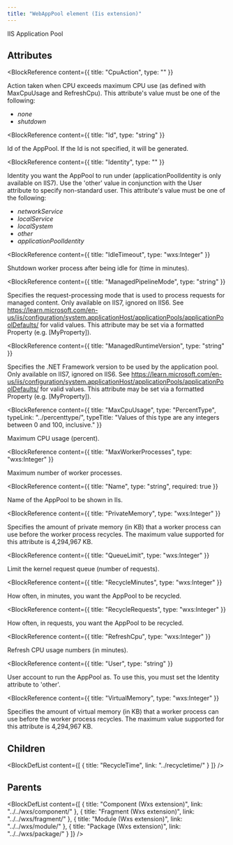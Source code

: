 ```yaml
---
title: "WebAppPool element (Iis extension)"
---
```



IIS Application Pool


## Attributes

<BlockWrapper>

  <BlockReference
    content={{
      title: "CpuAction",
      type: ""
    }}
  >
  Action taken when CPU exceeds maximum CPU use (as defined with MaxCpuUsage and RefreshCpu). This attribute's value must be one of the following:
  - *none*
  - *shutdown*
  </BlockReference>

  <BlockReference
    content={{
      title: "Id",
      type: "string"
    }}
  >
  Id of the AppPool. If the Id is not specified, it will be generated.
  </BlockReference>

  <BlockReference
    content={{
      title: "Identity",
      type: ""
    }}
  >
  Identity you want the AppPool to run under (applicationPoolIdentity is only available on IIS7). Use the 'other' value in conjunction with the User attribute to specify non-standard user. This attribute's value must be one of the following:
  - *networkService*
  - *localService*
  - *localSystem*
  - *other*
  - *applicationPoolIdentity*
  </BlockReference>

  <BlockReference
    content={{
      title: "IdleTimeout",
      type: "wxs:Integer"
    }}
  >
  Shutdown worker process after being idle for (time in minutes).
  </BlockReference>

  <BlockReference
    content={{
      title: "ManagedPipelineMode",
      type: "string"
    }}
  >
  Specifies the request-processing mode that is used to process requests for managed content. Only available on IIS7, ignored on IIS6.
   See https://learn.microsoft.com/en-us/iis/configuration/system.applicationHost/applicationPools/applicationPoolDefaults/ for valid values.
   This attribute may be set via a formatted Property (e.g. [MyProperty]).
  </BlockReference>

  <BlockReference
    content={{
      title: "ManagedRuntimeVersion",
      type: "string"
    }}
  >
  Specifies the .NET Framework version to be used by the application pool. Only available on IIS7, ignored on IIS6.
   See https://learn.microsoft.com/en-us/iis/configuration/system.applicationHost/applicationPools/applicationPoolDefaults/ for valid values.
   This attribute may be set via a formatted Property (e.g. [MyProperty]).
  </BlockReference>

  <BlockReference
    content={{
      title: "MaxCpuUsage",
      type: "PercentType",
      typeLink: "../percenttype/",
      typeTitle: "Values of this type are any integers between 0 and 100, inclusive."
    }}
  >
  Maximum CPU usage (percent).
  </BlockReference>

  <BlockReference
    content={{
      title: "MaxWorkerProcesses",
      type: "wxs:Integer"
    }}
  >
  Maximum number of worker processes.
  </BlockReference>

  <BlockReference
    content={{
      title: "Name",
      type: "string",
      required: true
    }}
  >
  Name of the AppPool to be shown in IIs.
  </BlockReference>

  <BlockReference
    content={{
      title: "PrivateMemory",
      type: "wxs:Integer"
    }}
  >
  Specifies the amount of private memory (in KB) that a worker process can use before the worker process recycles. The maximum value supported for this attribute is 4,294,967 KB.
  </BlockReference>

  <BlockReference
    content={{
      title: "QueueLimit",
      type: "wxs:Integer"
    }}
  >
  Limit the kernel request queue (number of requests).
  </BlockReference>

  <BlockReference
    content={{
      title: "RecycleMinutes",
      type: "wxs:Integer"
    }}
  >
  How often, in minutes, you want the AppPool to be recycled.
  </BlockReference>

  <BlockReference
    content={{
      title: "RecycleRequests",
      type: "wxs:Integer"
    }}
  >
  How often, in requests, you want the AppPool to be recycled.
  </BlockReference>

  <BlockReference
    content={{
      title: "RefreshCpu",
      type: "wxs:Integer"
    }}
  >
  Refresh CPU usage numbers (in minutes).
  </BlockReference>

  <BlockReference
    content={{
      title: "User",
      type: "string"
    }}
  >
  User account to run the AppPool as. To use this, you must set the Identity attribute to 'other'.
  </BlockReference>

  <BlockReference
    content={{
      title: "VirtualMemory",
      type: "wxs:Integer"
    }}
  >
  Specifies the amount of virtual memory (in KB) that a worker process can use before the worker process recycles. The maximum value supported for this attribute is 4,294,967 KB.
  </BlockReference>

</BlockWrapper>

## Children

<BlockDefList content={[
    {
      title: "RecycleTime",
      link: "../recycletime/"
    }
  ]}
/>

## Parents

<BlockDefList content={[
    {
      title: "Component (Wxs extension)",
      link: "../../wxs/component/"
    },
    {
      title: "Fragment (Wxs extension)",
      link: "../../wxs/fragment/"
    },
    {
      title: "Module (Wxs extension)",
      link: "../../wxs/module/"
    },
    {
      title: "Package (Wxs extension)",
      link: "../../wxs/package/"
    }
  ]}
/>